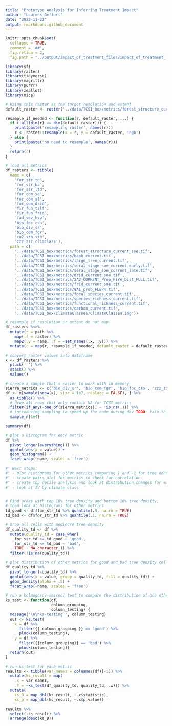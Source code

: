 ```yaml
---
title: "Prototype Analysis for Inferring Treatment Impact"
author: "Laurens Geffert"
date: "2022-11-21"
output: rmarkdown::github_document
---
```


<!-- impact_of_treatment.md is generated from impact_of_treatment.Rmd Please edit that file -->

```r
knitr::opts_chunk$set(
  collapse = TRUE,
  comment = '##',
  fig.retina = 2,
  fig.path = '../output/impact_of_treatment_files/impact_of_treatment_')
```

```r
library(sf)
library(raster)
library(tidyverse)
library(magrittr)
library(purrr)
library(zeallot)
library(mice)
```

```r
# Using this raster as the target resolution and extent
default_raster <- raster('../data/TCSI_box/metrics/forest_structure_current_soe.tif')

resample_if_needed <- function(r, default_raster, ...) {
  if (!all(dim(r) == dim(default_raster))) {
    print(paste('resampling raster', names(r)))
    r <- raster::resample(x = r, y = default_raster, 'ngb')
  } else {
    print(paste('no need to resample', names(r)))
  }
  return(r)
}

# load all metrics
df_rasters <- tibble(
  name = c(
    'for_str_td',
    'for_str_ba',
    'for_str_ltd',
    'for_com_se',
    'for_com_sl',
    'for_com_drid',
    'fir_fun_tslf',
    'fir_fun_frid',
    'fad_sev_hsp',
    'bio_foc_cso',
    'bio_div_sr',
    'bio_com_fgr',
    'co2_stb_stb',
    'zzz_zzz_climclass'),
  path = c(
    '../data/TCSI_box/metrics/forest_structure_current_soe.tif',
    '../data/TCSI_box/metrics/baph_current.tif',
    '../data/TCSI_box/metrics/large_tree_current.tif',
    '../data/TCSI_box/metrics/seral_stage_soe_current_early.tif',
    '../data/TCSI_box/metrics/seral_stage_soe_current_late.tif',
    '../data/TCSI_box/metrics/drid_current_soe.tif',
    '../data/TCSI_box/metrics/2A2_CURRENT_Prop_Fire_Dist_FULL.tif',
    '../data/TCSI_box/metrics/frid_current_soe.tif',
    '../data/TCSI_box/metrics/9A1_prob_FLEP4.tif',
    '../data/TCSI_box/metrics/focal_species_current.tif',
    '../data/TCSI_box/metrics/species_richness_current.tif',
    '../data/TCSI_box/metrics/functional_richness_current.tif',
    '../data/TCSI_box/metrics/carbon_current.tif',
    '../data/TCSI_box/ClimateClasses/ClimateClasses.img'))

# resample if resolution or extent do not map
df_rasters %<>%
  mutate(r = path %>%
    map(.f = raster) %>%
    map2(.y = name, .f = ~set_names(.x, .y))) %>%
  mutate(r = map(r, resample_if_needed, default_raster = default_raster))

# convert raster values into dataframe
x <- df_rasters %>%
  pluck('r') %>%
  stack() %>%
  values()

# create a sample that's easier to work with in memory
sierra_metrics <- c('bio_div_sr', 'bio_com_fgr', 'bio_foc_cso', 'zzz_zzz_climclass')
df <- x[sample(nrow(x), size = 1e7, replace = FALSE), ] %>%
  as_tibble() %>%
  # drop all rows that only contain NA for TCSI metrics
  filter(if_any(-one_of(sierra_metrics), ~ !is.na(.))) %>%
  # introducing sampling to speed up the code during dev TODO: take this out
  sample_n(1e4)

summary(df)
```


```r
# plot a histogram for each metric
df %>%
  pivot_longer(everything()) %>%
  ggplot(aes(x = value)) +
  geom_histogram() +
  facet_wrap(~name, scales = 'free')
```


```r
#' Next steps:
#' - plot histograms for other metrics comparing 1 and -1 for tree density
#' - create pairs plot for metrics to check for correlation
#' - create top decile analysis and look at distribution changes for each metric
#' - look at IV by climate class


# Find areas with top 10% tree density and bottom 10% tree density,
# then look at histograms for other metrics
td_good <- df$for_str_td %>% quantile(.9, na.rm = TRUE)
td_bad <- df$for_str_td %>% quantile(.1, na.rm = TRUE)

# Drop all cells with mediocre tree density
df_quality_td <- df %>%
  mutate(quality_td = case_when(
    for_str_td >= td_good ~ 'good',
    for_str_td <= td_bad ~ 'bad',
    TRUE ~ NA_character_)) %>%
  filter(!is.na(quality_td))

# plot distribution of other metrics for good and bad tree density cells
df_quality_td %>%
  pivot_longer(-quality_td) %>%
  ggplot(aes(x = value, group = quality_td, fill = quality_td)) +
  geom_density(alpha = .5) +
  facet_wrap(~name, scales = 'free')
```


```r
# run a kolmogorov-smirnov test to compare the distribution of one other metric
ks_test <- function(df,
                    column_grouping,
                    column_testing) {
  message('\n\nks-testing ', column_testing)
  out <- ks.test(
    x = df %>%
      filter({{ column_grouping }} == 'good') %>%
      pluck(column_testing),
    y = df %>%
      filter({{column_grouping}} == 'bad') %>%
      pluck(column_testing))
  return(out)
}

# run ks-test for each metric
results <- tibble(var_names = colnames(df)[-1]) %>%
  mutate(ks_result = map(
    .x = var_names,
    .f = ~ks_test(df_quality_td, quality_td, .x))) %>%
  mutate(
    ks_D = map_dbl(ks_result, ~.x$statistic),
    ks_p = map_dbl(ks_result, ~.x$p.value))

results %>%
  select(-ks_result) %>%
  arrange(desc(ks_D))
```